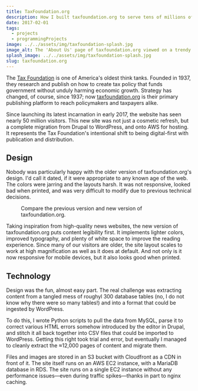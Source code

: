 ```yaml
---
title: TaxFoundation.org
description: How I built taxfoundation.org to serve tens of millions of users per year with clarity and accessibility in mind.
date: 2017-02-01
tags:
  - projects
  - programmingProjects
image: ../../assets/img/taxfoundation-splash.jpg
image_alt: The 'About Us' page of taxfoundation.org viewed on a trendy MacBook Pro surrounded by chic decor serving no purpose.
splash_image: ../../assets/img/taxfoundation-splash.jpg
slug: taxfoundation.org
---
```



The [Tax Foundation](https://taxfoundation.org) is one of America's oldest think tanks. Founded in 1937, they research and publish on how to create tax policy that funds government without unduly harming economic growth. Strategy has changed, of course, since 1937; now [taxfoundation.org](https://taxfoundation.org) is their primary publishing platform to reach policymakers and taxpayers alike.

Since launching its latest incarnation in early 2017, the website has seen nearly 50 million visitors. This new site was not just a cosmetic refresh, but a complete migration from Drupal to WordPress, and onto AWS for hosting. It represents the Tax Foundation's intentional shift to being digital-first with publication and distribution.

## Design

Nobody was particularly happy with the older version of taxfoundation.org's design. I'd call it dated, if it were appropriate to any known age of the web. The colors were jarring and the layouts harsh. It was not responsive, looked bad when printed, and was very difficult to modify due to previous technical decisions.

<figure className="images__two-side-by-side">
	<Picture
		src={oldSite}
		alt="The previous incarnation of taxfoundation.org."
		widths={[400, 800, 1200]}
		sizes="container(min-width: 1200px) 1200px, container(min-width: 800px) 800px,400px"
		formats={['avif', 'webp']}
	/>
	<Picture
		src={newSite}
		alt="The new incarnation of taxfoundation.org."
		widths={[400, 800, 1200]}
		sizes="container(min-width: 1200px) 1200px, container(min-width: 800px) 800px,400px"
		formats={['avif', 'webp']}
	/>
	<figcaption>
		Compare the previous version and new version of taxfoundation.org.
	</figcaption>
</figure>

Taking inspiration from high-quality news websites, the new version of taxfoundation.org puts content legibility first. It implements lighter colors, improved typography, and plenty of white space to improve the reading experience. Since many of our visitors are older, the site layout scales to work at high magnification as well as it does at default. And not only is it now responsive for mobile devices, but it also looks good when printed.

## Technology

Design was the fun, almost easy part. The real challenge was extracting content from a tangled mess of roughyl 300 database tables (no, I do not know why there were so many tables!) and into a format that could be ingested by WordPress.

To do this, I wrote Python scripts to pull the data from MySQL, parse it to correct various HTML errors somehow introduced by the editor in Drupal, and stitch it all back together into CSV files that could be imported to WordPress. Getting this right took trial and error, but eventually I managed to cleanly extract the ≈12,000 pages of content and migrate them.

Files and images are stored in an S3 bucket with Cloudfront as a CDN in front of it. The site itself runs on an AWS EC2 instance, with a MariaDB database in RDS. The site runs on a single EC2 instance without any performance issues—even during traffic spikes—thanks in part to nginx caching.
